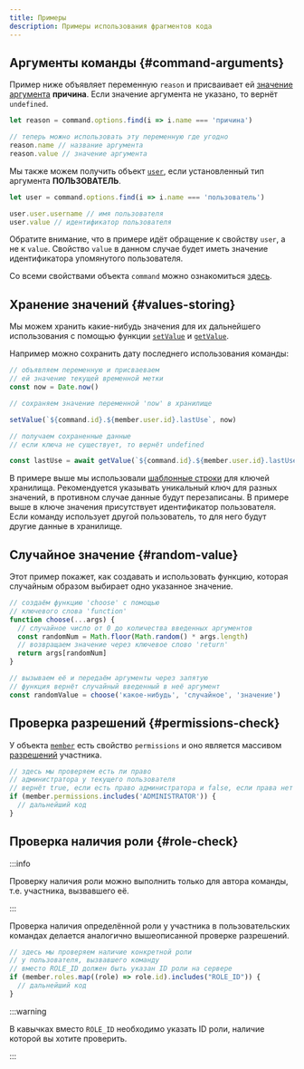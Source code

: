 ```yaml
---
title: Примеры
description: Примеры использования фрагментов кода
---
```


## Аргументы команды \{#command-arguments}

Пример ниже объявляет переменную `reason` и присваивает ей [значение аргумента](data-types/commandoption.mdx) **причина**. Если значение аргумента не указано, то вернёт `undefined`.

```javascript
let reason = command.options.find(i => i.name === 'причина')

// теперь можно использовать эту переменную где угодно
reason.name // название аргумента
reason.value // значение аргумента
```

Мы также можем получить объект [`user`](data-types/user.mdx), если установленный тип аргумента **ПОЛЬЗОВАТЕЛЬ**.

```javascript
let user = command.options.find(i => i.name === 'пользователь')

user.user.username // имя пользователя
user.value // идентификатор пользователя
```

Обратите внимание, что в примере идёт обращение к свойству `user`, а не к `value`. Свойство `value` в данном случае будет иметь значение идентификатора упомянутого пользователя.

Со всеми свойствами объекта `command` можно ознакомиться [здесь](data-types/command.mdx).

## Хранение значений \{#values-storing}

Мы можем хранить какие-нибудь значения для их дальнейшего использования с помощью функции [`setValue`](functions.mdx#setvalue) и [`getValue`](functions.mdx#getvalue).

Например можно сохранить дату последнего использования команды:

```javascript
// объявляем переменную и присваеваем
// ей значение текущей временной метки
const now = Date.now()

// сохраняем значение переменной 'now' в хранилище

setValue(`${command.id}.${member.user.id}.lastUse`, now)

// получаем сохраненные данные
// если ключа не существует, то вернёт undefined

const lastUse = await getValue(`${command.id}.${member.user.id}.lastUse`)
```

В примере выше мы использовали [шаблонные строки](https://developer.mozilla.org/ru/docs/Web/JavaScript/Reference/Template_literals) для ключей хранилища. Рекомендуется указывать уникальный ключ для разных значений, в противном случае данные будут перезаписаны. В примере выше в ключе значения присутствует идентификатор пользователя. Если команду использует другой пользователь, то для него будут другие данные в хранилище.

## Случайное значение \{#random-value}

Этот пример покажет, как создавать и использовать функцию, которая случайным образом выбирает одно указанное значение.

```javascript
// создаём функцию 'choose' с помощью
// ключевого слова 'function'
function choose(...args) {
  // случайное число от 0 до количества введенных аргументов
  const randomNum = Math.floor(Math.random() * args.length)
  // возвращаем значение через ключевое слово 'return'
  return args[randomNum]
}

// вызываем её и передаём аргументы через запятую
// функция вернёт случайный введенный в неё аргумент
const randomValue = choose('какое-нибудь', 'случайное', 'значение')
```

## Проверка разрешений \{#permissions-check}

У объекта [`member`](data-types/member.mdx) есть свойство `permissions` и оно является массивом [разрешений](https://discord.com/developers/docs/topics/permissions#permissions-bitwise-permission-flags) участника.

```javascript
// здесь мы проверяем есть ли право
// администратора у текущего пользователя
// вернёт true, если есть право администратора и false, если права нет
if (member.permissions.includes('ADMINISTRATOR')) {
  // дальнейший код
}
```

## Проверка наличия роли \{#role-check}

:::info

Проверку наличия роли можно выполнить только для автора команды, т.е. участника, вызвавшего её.

:::

Проверка наличия определённой роли у участника в пользовательских командах делается аналогично вышеописанной проверке разрешений.

```javascript
// здесь мы проверяем наличие конкретной роли
// у пользователя, вызвавшего команду
// вместо ROLE_ID должен быть указан ID роли на сервере
if (member.roles.map((role) => role.id).includes("ROLE_ID")) {
  // дальнейший код
}
```

:::warning

В кавычках вместо `ROLE_ID` необходимо указать ID роли, наличие которой вы хотите проверить.

:::
